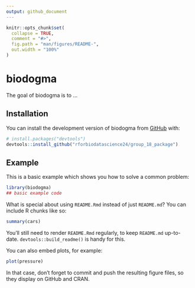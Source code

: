 ```yaml
---
output: github_document
---
```


<!-- README.md is generated from README.Rmd. Please edit that file -->

```r
knitr::opts_chunk$set(
  collapse = TRUE,
  comment = "#>",
  fig.path = "man/figures/README-",
  out.width = "100%"
)
```

# biodogma

<!-- badges: start -->
<!-- badges: end -->

The goal of biodogma is to ...

## Installation

You can install the development version of biodogma from [GitHub](https://github.com/) with:

``` r
# install.packages("devtools")
devtools::install_github("rforbiodatascience24/group_18_package")
```

## Example

This is a basic example which shows you how to solve a common problem:

```r
library(biodogma)
## basic example code
```

What is special about using `README.Rmd` instead of just `README.md`? You can include R chunks like so:

```r
summary(cars)
```

You'll still need to render `README.Rmd` regularly, to keep `README.md` up-to-date. `devtools::build_readme()` is handy for this.

You can also embed plots, for example:

```r
plot(pressure)
```

In that case, don't forget to commit and push the resulting figure files, so they display on GitHub and CRAN.

